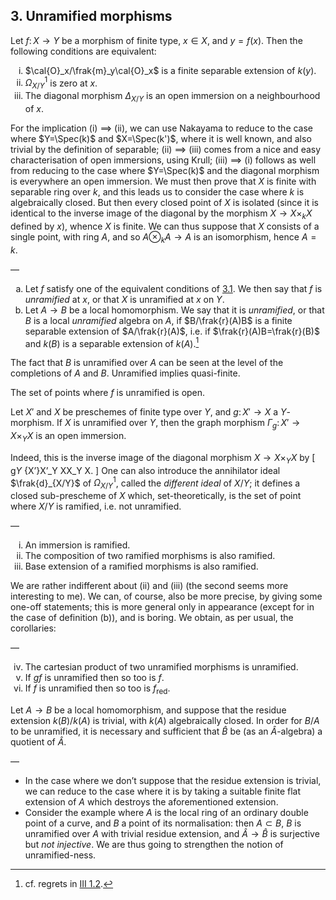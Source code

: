 ## 3. Unramified morphisms {#I.3}

::: {.itenv #I.3.1 title="Proposition 3.1"}
Let $f\colon X\to Y$ be a morphism of finite type, $x\in X$, and $y=f(x)$.
Then the following conditions are equivalent:

i. $\cal{O}_x/\frak{m}_y\cal{O}_x$ is a finite separable extension of $k(y)$.
ii. $\Omega_{X/Y}^1$ is zero at $x$.
iii. The diagonal morphism $\Delta_{X/Y}$ is an open immersion on a neighbourhood of $x$.
:::

::: {.proof}
For the implication (i) $\implies$ (ii), we can use Nakayama to reduce to the case where $Y=\Spec(k)$ and $X=\Spec(k')$, where it is well known, and also trivial by the definition of separable;
(ii) $\implies$ (iii) comes from a nice and easy characterisation of open immersions, using Krull;
(iii) $\implies$ (i) follows as well from reducing to the case where $Y=\Spec(k)$ and the diagonal morphism is everywhere an open immersion.
We must then prove that $X$ is finite with separable ring over $k$, and this leads us to consider the case where $k$ is algebraically closed.
But then every closed point of $X$ is isolated (since it is identical to the inverse image of the diagonal by the morphism $X\to X\times_k X$ defined by $x$), whence $X$ is finite.
We can thus suppose that $X$ consists of a single point, with ring $A$, and so $A\otimes_k A\to A$ is an isomorphism, hence $A=k$.
:::

::: {.rmenv #I.3.2 title="Definition 3.2"}
—

a. Let $f$ satisfy one of the equivalent conditions of [3.1](#I.3.1).
  We then say that $f$ is _unramified_ at $x$, or that $X$ is unramified at $x$ on $Y$.
b. Let $A\to B$ be a local homomorphism.
  We say that it is _unramified_, or that $B$ is a local _unramified_ algebra on $A$, if $B/\frak{r}(A)B$ is a finite separable extension of $A/\frak{r}(A)$, i.e. if $\frak{r}(A)B=\frak{r}(B)$ and $k(B)$ is a separable extension of $k(A)$.^[cf. regrets in [III 1.2](#III.1.2).]
:::

\oldpage{3}

::: {.rmenv title="Remarks"}
The fact that $B$ is unramified over $A$ can be seen at the level of the completions of $A$ and $B$.
Unramified implies quasi-finite.
:::

::: {.itenv #I.3.3 title="Corollary 3.3"}
The set of points where $f$ is unramified is open.
:::

::: {.itenv #I.3.4 title="Corollary 3.4"}
Let $X'$ and $X$ be preschemes of finite type over $Y$, and $g\colon X'\to X$ a $Y$-morphism.
If $X$ is unramified over $Y$, then the graph morphism $\Gamma_g\colon X'\to X\times_Y X$ is an open immersion.
:::

Indeed, this is the inverse image of the diagonal morphism $X\to X\times_Y X$ by
\[
  g\times_Y \id_{X'}\colon X'\times_Y X\to X\times_Y X.
\]
One can also introduce the annihilator ideal $\frak{d}_{X/Y}$ of $\Omega_{X/Y}^1$, called the _different ideal_ of $X/Y$;
it defines a closed sub-prescheme of $X$ which, set-theoretically, is the set of point where $X/Y$ is ramified, i.e. not unramified.

::: {.itenv #I.3.5 title="Proposition 3.5"}
—

i. An immersion is ramified.
ii. The composition of two ramified morphisms is also ramified.
iii. Base extension of a ramified morphisms is also ramified.
:::

We are rather indifferent about (ii) and (iii) (the second seems more interesting to me).
We can, of course, also be more precise, by giving some one-off statements;
this is more general only in appearance (except for in the case of definition (b)), and is boring.
We obtain, as per usual, the corollaries:

::: {.itenv #I.3.6 title="Corollary 3.6"}
—

iv. The cartesian product of two unramified morphisms is unramified.
v. If $gf$ is unramified then so too is $f$.
vi. If $f$ is unramified then so too is $f_\text{red}$.
:::

::: {.itenv #I.3.7 title="Proposition 3.7"}
Let $A\to B$ be a local homomorphism, and suppose that the residue extension $k(B)/k(A)$ is trivial, with $k(A)$ algebraically closed.
In order for $B/A$ to be unramified, it is necessary and sufficient that $\hat{B}$ be (as an $\hat{A}$-algebra) a quotient of $\hat{A}$.
:::

::: {.rmenv title="Remarks"}
—

- In the case where we don't suppose that the residue extension is trivial, we can reduce to the case where it is by taking a suitable finite flat extension of $A$ which destroys the aforementioned extension.
- Consider the example where $A$ is the local ring of an ordinary double point of a curve, and $B$ a point of its normalisation:
    then $A\subset B$, $B$ is unramified over $A$ with trivial residue extension, and $\hat{A}\to\hat{B}$ is surjective but _not injective_.
    We are thus going to strengthen the notion of unramified-ness.
:::

\oldpage{4}
